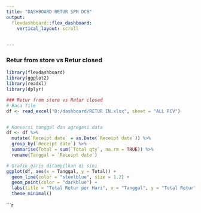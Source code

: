 ```yaml
---
title: "DASHBOARD RETUR SPM DCB"
output: 
  flexdashboard::flex_dashboard:
    vertical_layout: scroll
    

---
```

    
### Retur from store vs Retur closed
    
```r
library(flexdashboard)
library(ggplot2)
library(readxl)
library(dplyr)

### Retur from store vs Retur closed
# Baca file
df <- read_excel("D:/dashboard/RETUR IN.xlsx", sheet = "ALL RCV")


# Konversi tanggal dan agregasi data
df <- df %>%
  mutate(`Receipt date` = as.Date(`Receipt date`)) %>%
  group_by(`Receipt date`) %>%
  summarise(Total = sum(`Total qty`, na.rm = TRUE)) %>%
  rename(Tanggal = `Receipt date`)
```

```r
# Grafik garis ditampilkan di sini
ggplot(df, aes(x = Tanggal, y = Total)) +
  geom_line(color = "steelblue", size = 1.2) +
  geom_point(color = "darkblue") +
  labs(title = "Total Retur per Hari", x = "Tanggal", y = "Total Retur") +
  theme_minimal()
```
    
```r